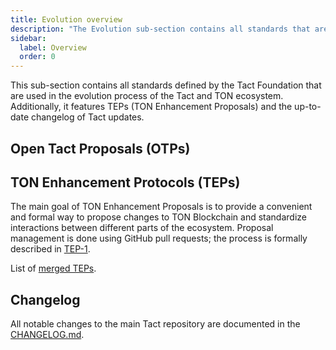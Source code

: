 ```yaml
---
title: Evolution overview
description: "The Evolution sub-section contains all standards that are defined by the Tact Foundation and are used in the evolution process of the Tact and TON ecosystem."
sidebar:
  label: Overview
  order: 0
---
```



This sub-section contains all standards defined by the Tact Foundation that are used in the evolution process of the Tact and TON ecosystem. Additionally, it features TEPs (TON Enhancement Proposals) and the up-to-date changelog of Tact updates.

## Open Tact Proposals (OTPs)

<CardGrid>
  <LinkCard
    title="OTP-001"
    href="/ref/evolution/otp-001"
  />
  <LinkCard
    title="OTP-002"
    href="/ref/evolution/otp-002"
  />
  <LinkCard
    title="OTP-003"
    href="/ref/evolution/otp-003"
  />
  <LinkCard
    title="OTP-004"
    href="/ref/evolution/otp-004"
  />
  <LinkCard
    title="OTP-005"
    href="/ref/evolution/otp-005"
  />
  <LinkCard
    title="OTP-006"
    href="/ref/evolution/otp-006"
  />
</CardGrid>

## TON Enhancement Protocols (TEPs)

The main goal of TON Enhancement Proposals is to provide a convenient and formal way to propose changes to TON Blockchain and standardize interactions between different parts of the ecosystem. Proposal management is done using GitHub pull requests; the process is formally described in [TEP-1](https://github.com/ton-blockchain/TEPs/blob/master/text/0001-tep-lifecycle.md).

List of [merged TEPs](https://github.com/ton-blockchain/TEPs#merged-teps).

## Changelog

All notable changes to the main Tact repository are documented in the [CHANGELOG.md](https://github.com/tact-lang/tact/blob/main/dev-docs/CHANGELOG.md).
